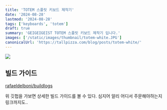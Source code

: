 ```yaml
---
title: 'TOTEM 스플릿 키보드 제작기'
date: '2024-08-28'
lastmod: '2024-08-28'
tags: ['keyboards', 'totem']
draft: true
summary: 'GEIGEIGEIST TOTEM 스플릿 키보드 제작기 입니다.'
images: ['/static/images/thumbnail/totem-white.JPG']
canonicalUrl: 'https://tallpizza.com/blog/posts/totem-white/'
---
```


![](/static/images/thumbnail/totem-white.JPG)

## 빌드 가이드

[rafaeldelboni/buildlogs](https://github.com/rafaeldelboni/buildlogs/blob/main/totem-v0.3.md)

위 깃헙을 가보면 상세한 빌드 가이드를 볼 수 있다.
심지어 알리 어디서 주문해야하는지 링크까지도..

